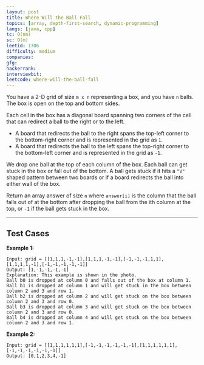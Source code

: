 ```yaml
---
layout: post
title: Where Will the Ball Fall
topics: [array, depth-first-search, dynamic-programming]
langs: [java, cpp]
tc: O(nm)
sc: O(m)
leetid: 1706
difficulty: medium
companies: 
gfg: 
hackerrank: 
interviewbit: 
leetcode: where-will-the-ball-fall
---
```


You have a 2-D grid of size `m x n` representing a box, and you have `n` balls. The box is open on the top and bottom sides.

Each cell in the box has a diagonal board spanning two corners of the cell that can redirect a ball to the right or to the left.
- A board that redirects the ball to the right spans the top-left corner to the bottom-right corner and is represented in the grid as `1`. 
- A board that redirects the ball to the left spans the top-right corner to the bottom-left corner and is represented in the grid as `-1`.

We drop one ball at the top of each column of the box. 
Each ball can get stuck in the box or fall out of the bottom. 
A ball gets stuck if it hits a `"V"` shaped pattern between two boards or if a board redirects the ball into either wall of the box.

Return an array answer of size `n` where `answer[i]` is the column that the ball falls out of at the bottom after dropping the ball from the ith column at the top, 
or `-1` if the ball gets stuck in the box.

---

## Test Cases

<MdxImage src="code/ball.jpeg" alt="Ball" />

**Example 1:** 
```
Input: grid = [[1,1,1,-1,-1],[1,1,1,-1,-1],[-1,-1,-1,1,1],[1,1,1,1,-1],[-1,-1,-1,-1,-1]]
Output: [1,-1,-1,-1,-1]
Explanation: This example is shown in the photo.
Ball b0 is dropped at column 0 and falls out of the box at column 1.
Ball b1 is dropped at column 1 and will get stuck in the box between column 2 and 3 and row 1.
Ball b2 is dropped at column 2 and will get stuck on the box between column 2 and 3 and row 0.
Ball b3 is dropped at column 3 and will get stuck on the box between column 2 and 3 and row 0.
Ball b4 is dropped at column 4 and will get stuck on the box between column 2 and 3 and row 1.
```

**Example 2:** 
```
Input: grid = [[1,1,1,1,1,1],[-1,-1,-1,-1,-1,-1],[1,1,1,1,1,1],[-1,-1,-1,-1,-1,-1]]
Output: [0,1,2,3,4,-1]
```